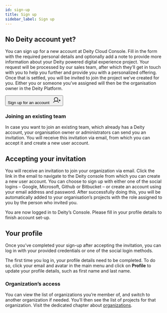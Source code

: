 ```yaml
---
id: sign-up
title: Sign up
sidebar_label: Sign up
---
```


## No Deity account yet?
You can sign up for a new account at Deity Cloud Console. Fill in the form with the required personal details and optionally add a note to provide more information about your Deity powered digital experience project. Your request will be processed by our sales team, after which they’ll get in touch with you to help you further and provide you with a personalized offering. Once that is settled, you will be invited to join the project we’ve created for you. Either you or someone you’ve assigned will then be the organisation owner in the Deity Platform.

<Button variant="outlined" size="medium" href="https://console.deity.cloud/signup" target="_blank">
  Sign up for an account &nbsp;
  <svg width="25" height="25" viewBox="0 0 25 25" fill="none" xmlns="http://www.w3.org/2000/svg">
	<path d="M19.5312 13.2812H24.2188" stroke="currentColor" stroke-width="1.5" stroke-linecap="round" stroke-linejoin="round"/>
	<path d="M21.875 10.9375V15.625" stroke="currentColor" stroke-width="1.5" stroke-linecap="round" stroke-linejoin="round"/>
	<path d="M10.5469 15.625C13.7829 15.625 16.4062 13.0017 16.4062 9.76562C16.4062 6.52958 13.7829 3.90625 10.5469 3.90625C7.31083 3.90625 4.6875 6.52958 4.6875 9.76562C4.6875 13.0017 7.31083 15.625 10.5469 15.625Z" stroke="currentColor" stroke-width="1.5" stroke-miterlimit="10"/>
	<path d="M2.16797 19.5314C3.19459 18.3078 4.47673 17.3239 5.92428 16.6489C7.37183 15.9738 8.94966 15.624 10.5469 15.624C12.1441 15.624 13.7219 15.9738 15.1695 16.6489C16.617 17.3239 17.8992 18.3078 18.9258 19.5314" stroke="currentColor" stroke-width="1.5" stroke-linecap="round" stroke-linejoin="round"/>
	</svg>
</Button>

### Joining an existing team
In case you want to join an existing team, which already has a Deity account, your organisation owner or administrators can send you an invitation. You will receive this invitation via email, from which you can accept it and create a new user account. 

## Accepting your invitation
You will receive an invitation to join your organization via email. Click the link in the email to navigate to the Deity console from which you can create a new user account. You can choose to sign up with either one of the social logins – Google, Microsoft, Github or Bitbucket – or create an account using your email address and password. After successfully doing this, you will be automatically added to your organisation’s projects with the role assigned to you by the person who invited you.

You are now logged in to Deity’s Console. Please fill in your profile details to finish account set-up.

## Your profile

Once you’ve completed your sign-up after accepting the invitation, you can log in with your provided credentials or one of the social login methods.

The first time you log in, your profile details need to be completed. To do so, click your email and avatar in the main menu and click on **Profile** to update your profile details, such as first name and last name.

### Organization’s access
You can view the list of organizations you’re member of, and switch to another organization if needed. You’ll then see the list of projects for that organization. Visit the dedicated chapter about [organizations](../organization).